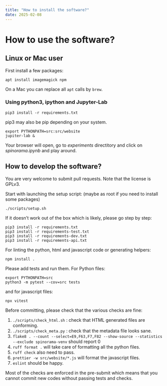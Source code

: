 ```yaml
---
title: "How to install the software?"
date: 2025-02-08
---
```


# How to use the software?

## Linux or Mac user

First install a few packages:

``` .shell
apt install imagemagick npm
```

On a Mac you can replace all `apt` calls by `brew`.

### Using python3, ipython and Jupyter-Lab

``` .shell
pip3 install -r requirements.txt
```

pip3 may also be pip depending on your system.

``` .shell
export PYTHONPATH=src:src/website
jupiter-lab &
```

Your browser will open, go to _experiments_ directitory and click on _spinorama.ipynb_ and play around.

## How to develop the software?

You are very welcome to submit pull requests. Note that the license is GPLv3.

Start with launching the setup script: (maybe as root if you need to install some packages)

```  .shell
./scripts/setup.sh
```

If it doesn't work out of the box which is likely, please go step by step:

```  .shell
pip3 install -r requirements.txt
pip3 install -r requirements-test.txt
pip3 install -r requirements-dev.txt
pip3 install -r requirements-api.txt
```

For linting the python, html and javascript code or generating helpers:

```  .shell
npm install .
```

Please add tests and run them.
For Python files:
```
export PYTHONPATH=src
python3 -m pytest --cov=src tests
```
and for javascript files:
```
npx vitest
```

Before committing, please check that the various checks are fine:

1. `./scripts/check_html.sh` : check that HTML generated files are conforming.
2. `./scripts/check_meta.py` : check that the metadata file looks sane.
3. `flake8 . --count --select=E9,F63,F7,F82 --show-source --statistics --exclude spinorama-venv` should report 0
4. `ruff format .` will take care of formatting all the python files.
5. `ruff check` also need to pass.
6. `prettier -w src/website/*.js` will format the javascript files.
7. `eslint` should be happy.

Most of the checks are enforced in the pre-submit which means that
you cannot commit new codes without passing tests and checks.
